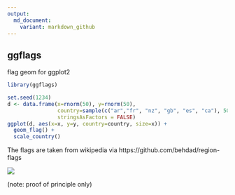 ```yaml
---
output:
  md_document:
    variant: markdown_github
---
```

## ggflags

flag geom for ggplot2

```r
library(ggflags)

set.seed(1234)
d <- data.frame(x=rnorm(50), y=rnorm(50), 
                country=sample(c("ar","fr", "nz", "gb", "es", "ca"), 50, TRUE), 
                stringsAsFactors = FALSE)
ggplot(d, aes(x=x, y=y, country=country, size=x)) + 
  geom_flag() + 
  scale_country()
```

The flags are taken from wikipedia via https://github.com/behdad/region-flags

![](README_files/figure-markdown_github/flags.png)

(note: proof of principle only)


